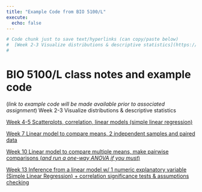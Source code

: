 ```yaml
---
title: "Example Code from BIO 5100/L"
execute:
  echo: false
---
```


```r
# Code chunk just to save text/hyperlinks (can copy/paste below) 
#  [Week 2-3 Visualize distributions & descriptive statistics](https://claisselab.github.io/BIO_5100/Distributions.html)
# 
```

# BIO 5100/L class notes and example code

(*link to example code will be made available prior to associated assignment*) Week 2-3 Visualize distributions & descriptive statistics

[Week 4-5 Scatterplots, correlation, linear models (simple linear regression)](https://claisselab.github.io/BIO_5100/Scatterplots_cor_lm_regression.html)

[Week 7 Linear model to compare means, 2 independent samples and paired data](https://claisselab.github.io/BIO_5100/Compare_means_independent_paried_samples.html)

[Week 10 Linear model to compare multiple means, make pairwise comparisons (*and run a one-way ANOVA if you must*)](https://claisselab.github.io/BIO_5100/Compare_multiple_means.html)

[Week 13 Inference from a linear model w/ 1 numeric explanatory variable (Simple Linear Regression) + correlation significance tests & assumptions checking](https://claisselab.github.io/BIO_5100/Correlation_Regression_Inference.html)
